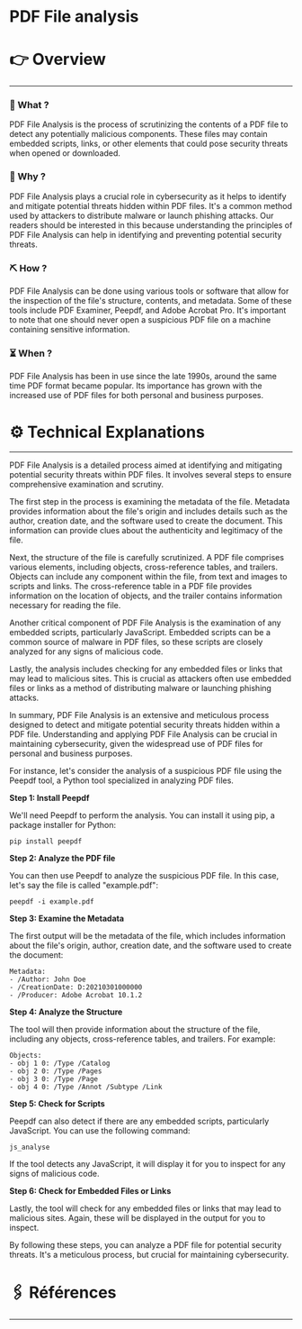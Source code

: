 # PDF File analysis


# 👉 Overview

---

### 👀 What ?

PDF File Analysis is the process of scrutinizing the contents of a PDF file to detect any potentially malicious components. These files may contain embedded scripts, links, or other elements that could pose security threats when opened or downloaded.


### 🧐 Why ?

PDF File Analysis plays a crucial role in cybersecurity as it helps to identify and mitigate potential threats hidden within PDF files. It's a common method used by attackers to distribute malware or launch phishing attacks. Our readers should be interested in this because understanding the principles of PDF File Analysis can help in identifying and preventing potential security threats.


### ⛏️ How ?

PDF File Analysis can be done using various tools or software that allow for the inspection of the file's structure, contents, and metadata. Some of these tools include PDF Examiner, Peepdf, and Adobe Acrobat Pro. It's important to note that one should never open a suspicious PDF file on a machine containing sensitive information.


### ⏳ When ?

PDF File Analysis has been in use since the late 1990s, around the same time PDF format became popular. Its importance has grown with the increased use of PDF files for both personal and business purposes.


# ⚙️ Technical Explanations

---

PDF File Analysis is a detailed process aimed at identifying and mitigating potential security threats within PDF files. It involves several steps to ensure comprehensive examination and scrutiny.

The first step in the process is examining the metadata of the file. Metadata provides information about the file's origin and includes details such as the author, creation date, and the software used to create the document. This information can provide clues about the authenticity and legitimacy of the file.

Next, the structure of the file is carefully scrutinized. A PDF file comprises various elements, including objects, cross-reference tables, and trailers. Objects can include any component within the file, from text and images to scripts and links. The cross-reference table in a PDF file provides information on the location of objects, and the trailer contains information necessary for reading the file.

Another critical component of PDF File Analysis is the examination of any embedded scripts, particularly JavaScript. Embedded scripts can be a common source of malware in PDF files, so these scripts are closely analyzed for any signs of malicious code.

Lastly, the analysis includes checking for any embedded files or links that may lead to malicious sites. This is crucial as attackers often use embedded files or links as a method of distributing malware or launching phishing attacks.

In summary, PDF File Analysis is an extensive and meticulous process designed to detect and mitigate potential security threats hidden within a PDF file. Understanding and applying PDF File Analysis can be crucial in maintaining cybersecurity, given the widespread use of PDF files for personal and business purposes.

For instance, let's consider the analysis of a suspicious PDF file using the Peepdf tool, a Python tool specialized in analyzing PDF files.

**Step 1: Install Peepdf**

We'll need Peepdf to perform the analysis. You can install it using pip, a package installer for Python:

```
pip install peepdf

```

**Step 2: Analyze the PDF file**

You can then use Peepdf to analyze the suspicious PDF file. In this case, let's say the file is called "example.pdf":

```
peepdf -i example.pdf

```

**Step 3: Examine the Metadata**

The first output will be the metadata of the file, which includes information about the file's origin, author, creation date, and the software used to create the document:

```
Metadata:
- /Author: John Doe
- /CreationDate: D:20210301000000
- /Producer: Adobe Acrobat 10.1.2

```

**Step 4: Analyze the Structure**

The tool will then provide information about the structure of the file, including any objects, cross-reference tables, and trailers. For example:

```
Objects:
- obj 1 0: /Type /Catalog
- obj 2 0: /Type /Pages
- obj 3 0: /Type /Page
- obj 4 0: /Type /Annot /Subtype /Link

```

**Step 5: Check for Scripts**

Peepdf can also detect if there are any embedded scripts, particularly JavaScript. You can use the following command:

```
js_analyse

```

If the tool detects any JavaScript, it will display it for you to inspect for any signs of malicious code.

**Step 6: Check for Embedded Files or Links**

Lastly, the tool will check for any embedded files or links that may lead to malicious sites. Again, these will be displayed in the output for you to inspect.

By following these steps, you can analyze a PDF file for potential security threats. It's a meticulous process, but crucial for maintaining cybersecurity.

# 🖇️ Références

---